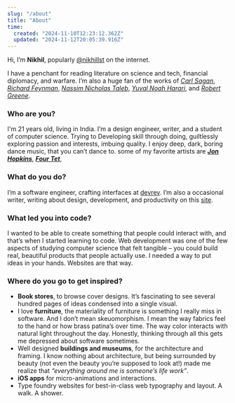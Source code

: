 ```yaml
---
slug: "/about"
title: "About"
time:
  created: "2024-11-10T12:23:12.362Z"
  updated: "2024-11-12T20:05:39.916Z"
---
```

Hi, I’m __Nikhil__, popularly [@nikhillst](https://twitter.com/nikhillst) on the internet. 

I have a penchant for reading literature on science and tech, financial diplomacy, and warfare. 
I’m also a huge fan of the works of [*Carl Sagan*](https://en.wikipedia.org/wiki/Carl_Sagan), [*Richard Feynman*](https://en.wikipedia.org/wiki/Richard_Feynman "Richard Feynman"), [*Nassim Nicholas Taleb*](https://en.wikipedia.org/wiki/Nassim_Nicholas_Taleb "Nassim Nicholas Taleb"), [*Yuval Noah Harari*](https://en.wikipedia.org/wiki/Yuval_Noah_Harari "Yuval Noah Harari"), and [*Robert Greene*](https://en.wikipedia.org/wiki/Robert_Greene_(American_author) "Robert Greene").

### Who are you?
I'm 21 years old, living in India. I’m a design engineer, writer, and a student of computer science. 
Trying to Developing skill through doing, guiltlessly exploring passion and interests, imbuing quality. 
I enjoy deep, dark, boring dance music, that you can’t dance to. some of my favorite artists are [__*Jon Hopkins*__](https://en.wikipedia.org/wiki/Jon_Hopkins "Jon Hopkins"), [__*Four Tet*__](https://en.wikipedia.org/wiki/Four_Tet "Four Tet"),


### What do you do?
I’m a software engineer, crafting interfaces at [devrev](https://devrev.ai).
I’m also a occasional writer, writing about design, development, and productivity on this [site](/).

### What led you into code?
I wanted to be able to create something that people could interact with, and that’s when I started learning to code. 
Web development was one of the few aspects of studying computer science that felt tangible – you could build real, beautiful products that people actually use. 
I needed a way to put ideas in your hands. Websites are that way.

### Where do you go to get inspired?
- __Book stores__, to browse cover designs. 
It’s fascinating to see several hundred pages of ideas condensed into a single visual. 
- I love __furniture__, the materiality of furniture is something I really miss in software. And I don’t mean skeuomorphism. 
I mean the way fabrics feel to the hand or how brass patina’s over time. The way color interacts with natural light throughout the day. 
Honestly, thinking through all this gets me depressed about software sometimes. 
- Well designed __buildings and museums__, for the architecture and framing. 
I know nothing about architecture, but being surrounded by beauty (not even the beauty you’re supposed to look at!) made me realize that *“everything around me is someone’s life work”*. 
- __iOS apps__ for micro-animations and interactions. 
- Type foundry websites for best-in-class web typography and layout. A walk. A shower.



